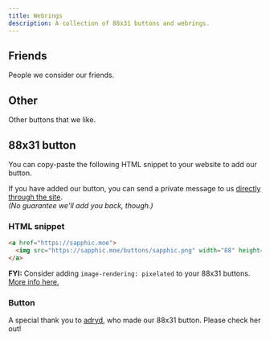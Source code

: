 ```yaml
---
title: Webrings
description: A collection of 88x31 buttons and webrings.
---
```


## Friends
People we consider our friends.

<FriendList />

## Other
Other buttons that we like.

<OtherList />

## 88x31 button
You can copy-paste the following HTML snippet to your website to add our button. 

If you have added our button, you can send a private message to us [directly through the site](/message).  
*(No guarantee we'll add you back, though.)*

### HTML snippet
```html title="HTML"
<a href="https://sapphic.moe">
  <img src="https://sapphic.moe/buttons/sapphic.png" width="88" height="31" />
</a>
```

**FYI:** Consider adding `image-rendering: pixelated` to your 88x31 buttons. [More info here.](https://adryd.com/pages/88x31-notes/#image-rendering-pixelated "A link redirecting to an article by adryd titled '88x31 notes'.")

### Button
A special thank you to [adryd](https://adryd.com "A link redirecting to adryd's website."), who made our 88x31 button. Please check her out!

<SapphicButton />
